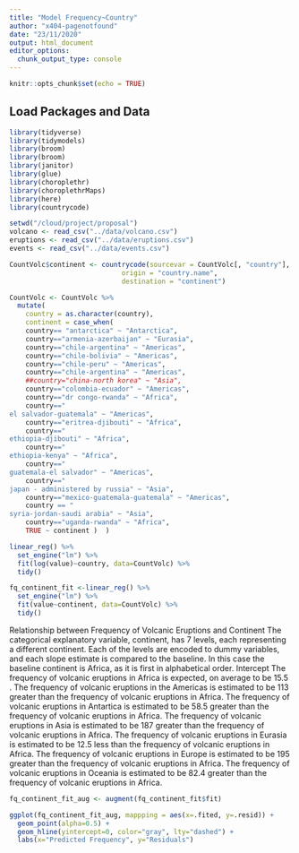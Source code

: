 ```yaml
---
title: "Model Frequency~Country"
author: "x404-pagenotfound"
date: "23/11/2020"
output: html_document
editor_options: 
  chunk_output_type: console
---
```


```r
knitr::opts_chunk$set(echo = TRUE)
```

## Load Packages and Data

```r
library(tidyverse)
library(tidymodels)
library(broom)
library(broom)
library(janitor)
library(glue)
library(choroplethr)
library(choroplethrMaps)
library(here)
library(countrycode)
```

```r
setwd("/cloud/project/proposal")
volcano <- read_csv("../data/volcano.csv")
eruptions <- read_csv("../data/eruptions.csv")
events <- read_csv("../data/events.csv")

```


```r



CountVolc$continent <- countrycode(sourcevar = CountVolc[, "country"],
                            origin = "country.name",
                            destination = "continent")

CountVolc <- CountVolc %>%
  mutate(
    country = as.character(country),
    continent = case_when(
    country== "antarctica" ~ "Antarctica",
    country=="armenia-azerbaijan" ~ "Eurasia",
    country=="chile-argentina" ~ "Americas",
    country=="chile-bolivia" ~ "Americas",
    country=="chile-peru" ~ "Americas",
    country=="chile-argentina" ~ "Americas",
    ##country="china-north korea" ~ "Asia",
    country=="colombia-ecuador" ~ "Americas",
    country=="dr congo-rwanda" ~ "Africa",
    country=="	
el salvador-guatemala" ~ "Americas",
    country=="eritrea-djibouti" ~ "Africa",
    country=="	
ethiopia-djibouti" ~ "Africa",
    country=="	
ethiopia-kenya" ~ "Africa",
    country=="	
guatemala-el salvador" ~ "Americas",
    country=="	
japan - administered by russia" ~ "Asia",
    country=="mexico-guatemala-guatemala" ~ "Americas",
    country == "	
syria-jordan-saudi arabia" ~ "Asia",
    country=="uganda-rwanda" ~ "Africa",
    TRUE ~ continent )  )

```


```r

linear_reg() %>%
  set_engine("lm") %>%
  fit(log(value)~country, data=CountVolc) %>%
  tidy()


```



```r

fq_continent_fit <-linear_reg() %>%
  set_engine("lm") %>%
  fit(value~continent, data=CountVolc) %>%
  tidy()


```

Relationship between Frequency of Volcanic Eruptions and Continent
The categorical explanatory variable, continent, has 7 levels, each representing a different continent. Each of the levels are encoded to dummy variables, and each slope estimate is compared to the baseline. In this case the baseline continent is Africa, as it is first in alphabetical order. 
Intercept
The frequency of volcanic eruptions in Africa is expected, on average to be 15.5 .
The frequency of volcanic eruptions in the Americas is estimated to be 113 greater than the frequency of volcanic eruptions in Africa.
The frequency of volcanic eruptions in Antartica is estimated to be 58.5 greater than the frequency of volcanic eruptions in Africa.
The frequency of volcanic eruptions in Asia is estimated to be 187 greater than the frequency of volcanic eruptions in Africa.
The frequency of volcanic eruptions in Eurasia is estimated to be 12.5 less than the frequency of volcanic eruptions in Africa.
The frequency of volcanic eruptions in Europe is estimated to be 195 greater than the frequency of volcanic eruptions in Africa.
The frequency of volcanic eruptions in Oceania is estimated to be 82.4 greater than the frequency of volcanic eruptions in Africa.

```r
fq_continent_fit_aug <- augment(fq_continent_fit$fit)

ggplot(fq_continent_fit_aug, mappping = aes(x=.fited, y=.resid)) +
  geom_point(alpha=0.5) +
  geom_hline(yintercept=0, color="gray", lty="dashed") +
  labs(x="Predicted Frequency", y="Residuals")

```
